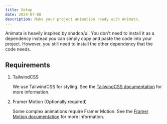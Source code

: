 ```yaml
---
title: Setup
date: 2024-07-08
description: Make your project animation ready with Animata.
---
```


Animata is heavily inspired by shadcn/ui. You don't need to install it as a dependency instead you can simply copy and paste the code into your project. However, you still need to install the other dependency that the code needs.

## Requirements

1. TailwindCSS

   We use TailwindCSS for styling. See the [TailwindCSS documentation](https://tailwindcss.com/docs) for more information.

2. Framer Motion (Optionally required)

   Some complex animations require Framer Motion. See the [Framer Motion documentation](https://www.framer.com/api/motion/) for more information.
